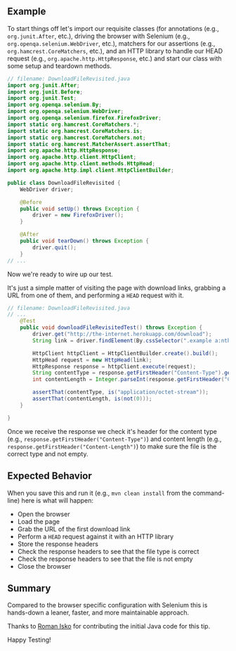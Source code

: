 ## Example

To start things off let's import our requisite classes (for annotations (e.g., `org.junit.After`, etc.), driving the browser with Selenium (e.g., `org.openqa.selenium.WebDriver`, etc.), matchers for our assertions (e.g., `org.hamcrest.CoreMatchers`, etc.), and an HTTP library to handle our HEAD request (e.g., `org.apache.http.HttpResponse`, etc.) and start our class with some setup and teardown methods.

```java
// filename: DownloadFileRevisited.java
import org.junit.After;
import org.junit.Before;
import org.junit.Test;
import org.openqa.selenium.By;
import org.openqa.selenium.WebDriver;
import org.openqa.selenium.firefox.FirefoxDriver;
import static org.hamcrest.CoreMatchers.*;
import static org.hamcrest.CoreMatchers.is;
import static org.hamcrest.CoreMatchers.not;
import static org.hamcrest.MatcherAssert.assertThat;
import org.apache.http.HttpResponse;
import org.apache.http.client.HttpClient;
import org.apache.http.client.methods.HttpHead;
import org.apache.http.impl.client.HttpClientBuilder;

public class DownloadFileRevisited {
    WebDriver driver;

    @Before
    public void setUp() throws Exception {
        driver = new FirefoxDriver();
    }

    @After
    public void tearDown() throws Exception {
        driver.quit();
    }
// ...
```

Now we're ready to wire up our test.

It's just a simple matter of visiting the page with download links, grabbing a URL from one of them, and performing a `HEAD` request with it.

```java
// filename: DownloadFileRevisited.java
// ...
    @Test
    public void downloadFileRevisitedTest() throws Exception {
        driver.get("http://the-internet.herokuapp.com/download");
        String link = driver.findElement(By.cssSelector(".example a:nth-of-type(1)")).getAttribute("href");

        HttpClient httpClient = HttpClientBuilder.create().build();
        HttpHead request = new HttpHead(link);
        HttpResponse response = httpClient.execute(request);
        String contentType = response.getFirstHeader("Content-Type").getValue();
        int contentLength = Integer.parseInt(response.getFirstHeader("Content-Length").getValue());

        assertThat(contentType, is("application/octet-stream"));
        assertThat(contentLength, is(not(0)));
    }

}
```

Once we receive the response we check it's header for the content type (e.g., `response.getFirstHeader("Content-Type")`) and content length (e.g., `response.getFirstHeader("Content-Length")`) to make sure the file is the correct type and not empty.

## Expected Behavior

When you save this and run it (e.g., `mvn clean install` from the command-line) here is what will happen:

+ Open the browser
+ Load the page
+ Grab the URL of the first download link
+ Perform a `HEAD` request against it with an HTTP library
+ Store the response headers
+ Check the response headers to see that the file type is correct
+ Check the response headers to see that the file is not empty
+ Close the browser

## Summary

Compared to the browser specific configuration with Selenium this is hands-down a leaner, faster, and more maintainable approach.

Thanks to [Roman Isko](https://github.com/RomanIsko) for contributing the initial Java code for this tip.

Happy Testing!
